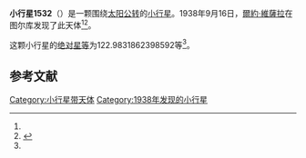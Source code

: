 {{Infobox planet
| bgcolour = #FFFFC0
| name = 1532 Inari
| symbol = 
| image = 
| caption = 
| discovery = yes
| discovery_ref = 
| discoverer = [[爾約·維薩拉|爾約·維薩拉]]
| discovery_site = [[图尔库|图尔库]] 
| discovered = 1938年9月16日
| designations = yes
| mp_name = 
| named_after = 
| alt_names = 1938 SM/ 1933 SZ / 1935 BJ / 1936 FP1
| mp_category = [[主带小行星|主带小行星]]
| orbit_ref = <ref name="a">[http://ssd.jpl.nasa.gov/sbdb.cgi?sstr=1532 1532 Inari] {{Wayback|url=http://ssd.jpl.nasa.gov/sbdb.cgi?sstr=1532 |date=20201119090750 }}，小行星數據庫瀏覽器（JPL Small-Body Database Browser）－[[美国国家航空航天局|美国国家航空航天局]]喷气推进实验室</ref>
| epoch = 2456400.5 (2013年4月18日更新)
| aphelion = {{convert|3.165581675115365|AU|km|3|abbr=on|lk=out}}
| perihelion = {{convert|2.844010422419049|AU|km|3|abbr=on}}
| semimajor = {{convert|3.004796048767207|AU|km|3|abbr=on}}
| eccentricity = 0.053509664
| period = 1902.483619 [[日|日]]<br />5.21[[儒略年|儒略年]]
| avg_speed = 
| inclination = 8.776693525415549
| asc_node = 330.6543755522799
| mean_anomaly = 
| arg_peri = 122.9831862398592
| satellites = 
| physical_characteristics = yes
| dimensions = 
| mass = 
| density = 
| surface_grav = 
| escape_velocity = 
| sidereal_day = 
| axial_tilt = 
| pole_ecliptic_lat = 
| pole_ecliptic_lon = 
| albedo = 
| temperatures= 
| temp_name1 = 
| mean_temp_1 = 
| max_temp_1 = 
| temp_name2 = 
| max_temp_2 = 
| spectral_type = 
| abs_magnitude = 122.9831862398592
}}

'''小行星1532'''（{{lang-en|1532 Inari}}）是一颗围绕[[太阳|太阳]][[公转|公转]]的[[小行星|小行星]]。1938年9月16日，[[爾約·維薩拉|爾約·維薩拉]]在图尔库发现了此天体<ref name="a" /><ref>{{cite news|title=小行星列表|url=http://cfa-www.harvard.edu/iau/lists/NumberedMPs.txt|accessdate=2013-07-08|newspaper=哈佛大学|archive-date=2008-05-17|archive-url=https://web.archive.org/web/20080517010638/http://cfa-www.harvard.edu/iau/lists/NumberedMPs.txt|dead-url=no}}</ref>。

这颗小行星的[[绝对星等|绝对星等]]为122.9831862398592等<ref name="a" />。

==参考文献==
{{reflist}}
{{Minor Planet Number|[[小行星1531|小行星1531]]|[[小行星1533|小行星1533]]}}

{{小天体}}

[[Category:小行星带天体|Category:小行星带天体]]
[[Category:1938年发现的小行星|Category:1938年发现的小行星]]

{{asteroid-stub}}